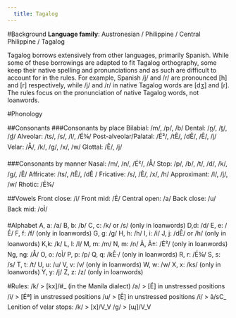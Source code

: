 ---
  title: Tagalog
---
#Background
**Language family**: Austronesian / Philippine / Central Philippine / Tagalog

Tagalog borrows extensively from other languages, primarily Spanish. While some of these borrowings are adapted to fit Tagalog orthography, some keep their native spelling and pronunciations and as such are difficult to account for in the rules. For example, Spanish /j/ and /r/ are pronounced [h] and [r] respectively, while /j/ and /r/ in native Tagalog words are [dʒ] and [ɾ]. The rules focus on the pronunciation of native Tagalog words, not loanwords.

#Phonology

##Consonants
###Consonants by place
Bilabial: /m/, /p/, /b/
Dental: /n̪/, /t̪/, /d̪/
Alveolar: /ts/, /s/, /l/, /É¾/
Post-alveolar/Palatal: /É²/, /tÊ/, /dÊ/, /Ê/, /j/
Velar: /Å/, /k/, /g/, /x/, /w/
Glottal: /Ê/, /j/
  
###Consonants by manner
Nasal: /m/, /n/, /É²/, /Å/
Stop: /p/, /b/, /t/, /d/, /k/, /g/, /Ê/
Affricate: /ts/, /tÊ/, /dÊ /
Fricative: /s/, /Ê/, /x/, /h/
Approximant: /l/, /j/, /w/
Rhotic: /É¾/
 
##Vowels
Front close: /i/
Front mid: /É/
Central open: /a/
Back close: /u/
Back mid: /oÌ/

  
#Alphabet
A, a: /a/
B, b: /b/
C, c: /k/ or /s/ (only in loanwords)
D,d: /d/
E, e: /É/
F, f: /f/ (only in loanwords)
G, g: /g/
H, h: /h/
I, i: /i/
J, j: /dÊ/ or /h/ (only in loanwords)
K,k: /k/
L, l: /l/
M, m: /m/
N, m: /n/
Ã, Ã±: /É²/ (only in loanwords)
Ng, ng: /Å/
O, o: /oÌ/
P, p: /p/
Q, q: /kÊ·/ (only in loanwords)
R, r: /É¾/
S, s: /s/
T, t: /t/
U, u: /u/
V, v: /v/ (only in loanwords)
W, w: /w/
X, x: /ks/ (only in loanwords)
Y, y: /j/
Z, z: /z/ (only in loanwords)

#Rules: 
/k/ > [kx]/#_ (in the Manila dialect)
/a/ > [É] in unstressed positions
/i/ > [Éª] in unstressed positions
/u/ > [Ê] in unstressed positions
/i/ > â/sC_
Lenition of velar stops: 
/k/ > [x]/V_V
/g/ > [ɰ]/V_V
  